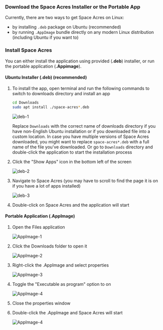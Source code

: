 

### Download the Space Acres Installer or the Portable App

Currently, there are two ways to get Space Acres on Linux:

- by installing `.deb` package on Ubuntu (recommended)
- by running `.AppImage` bundle directly on any modern Linux distribution (including Ubuntu if you want to)

<ReleaseContainer>
    <ReleaseButton to="https://github.com/autonomys/space-acres/releases/download/0.2.12/space-acres_0.2.12-1_amd64.deb" title="Ubuntu Installer" subtitle="(.deb)" />
    <ReleaseButton to="https://github.com/autonomys/space-acres/releases/download/0.2.12/space-acres-0.2.12-x86_64.AppImage" title="Linux Portable App" subtitle="(AppImage)" />
</ReleaseContainer>

### Install Space Acres

You can either install the application using provided (**.deb**) installer, or run the portable application (**.Appimage**).

#### Ubuntu Installer (.deb) (recommended)

1. To install the app, open terminal and run the following commands to switch to downloads directory and install an app
    
    ```bash
    cd Downloads
    sudo apt install ./space-acres*.deb
    ```

    ![deb-1](/img/doc-imgs/space-acres/linux_images/deb-1.png)

    Replace `Downloads` with the correct name of downloads directory if you have non-English Ubuntu installation or if you downloaded file into a custom location. 
    In case you have multiple versions of Space Acres downloaded, you might want to replace `space-acres*.deb` with a full name of the file you've downloaded. Or go to `Downloads` directory and double-click the application to start the installation process

2. Click the "Show Apps" icon in the bottom left of the screen
    
    ![deb-2](/img/doc-imgs/space-acres/linux_images/deb-2.png)

3. Navigate to Space Acres (you may have to scroll to find the page it is on if you have a lot of apps installed)

    ![deb-3](/img/doc-imgs/space-acres/linux_images/deb-3.png)

4. Double-click on Space Acres and the application will start


#### Portable Application (.AppImage)

1. Open the Files application

    ![AppImage-1](/img/doc-imgs/space-acres/linux_images/appimage-1.png)

2. Click the Downloads folder to open it

    ![AppImage-2](/img/doc-imgs/space-acres/linux_images/appimage-2.png)

3. Right-click the .AppImage and select properties

    ![AppImage-3](/img/doc-imgs/space-acres/linux_images/appimage-3.png)

4. Toggle the "Executable as program" option to on

    ![AppImage-4](/img/doc-imgs/space-acres/linux_images/appimage-4.png)

5. Close the properties window

6. Double-click the .AppImage and Space Acres will start

    ![AppImage-4](/img/doc-imgs/space-acres/linux_images/appimage-5.png)

